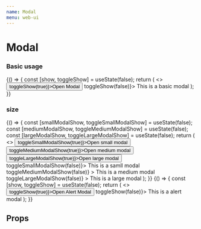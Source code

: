 ```yaml
---
name: Modal
menu: web-ui
---
```



# Modal

### Basic usage

<Playground>
  {() => {
    const [show, toggleShow] = useState(false);
    return (
      <>
        <button onClick={() => toggleShow(true)}>Open Modal</button>
        <Modal title="Basic Modal" open={show} onClose={() => toggleShow(false)}>
          This is a basic modal
        </Modal>
      </>
    );
  }}
</Playground>

### size

<Playground>
  {() => {
    const [smallModalShow, toggleSmallModalShow] = useState(false);
    const [mediumModalShow, toggleMediumModalShow] = useState(false);
    const [largeModalShow, toggleLargeModalShow] = useState(false);
    return (
      <>
        <button onClick={() => toggleSmallModalShow(true)}>Open small modal</button>
        <button onClick={() => toggleMediumModalShow(true)}>Open medium modal</button>
        <button onClick={() => toggleLargeModalShow(true)}>Open large modal</button>
        <Modal title="Small Modal" open={smallModalShow} onClose={() => toggleSmallModalShow(false)}>
          This is a samll modal
        </Modal>
        <Modal
          title="Medium Modal"
          open={mediumModalShow}
          size="medium"
          onClose={() => toggleMediumModalShow(false)}
        >
          This is a medium modal
        </Modal>
        <Modal
          title="Large Modal"
          open={largeModalShow}
          size="large"
          onClose={() => toggleLargeModalShow(false)}
        >
          This is a large modal
        </Modal>
      </>
    );
  }}
</Playground>

<Playground>
  {() => {
    const [show, toggleShow] = useState(false);
    return (
      <>
        <button onClick={() => toggleShow(true)}>Open Alert Modal</button>
        <AlertModal open={show} onConfirm={() => toggleShow(false)}>
          This is a alert modal
        </AlertModal>
      </>
    );
  }}
</Playground>


## Props
<Props of={Modal} />
